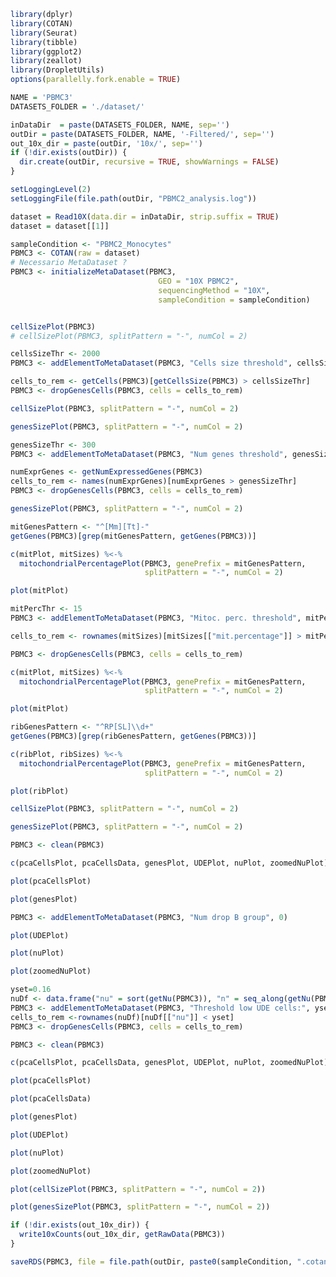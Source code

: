 ```r
library(dplyr)
library(COTAN)
library(Seurat)
library(tibble)
library(ggplot2)
library(zeallot)
library(DropletUtils)
options(parallelly.fork.enable = TRUE)

NAME = 'PBMC3'
DATASETS_FOLDER = './dataset/'

inDataDir  = paste(DATASETS_FOLDER, NAME, sep='')
outDir = paste(DATASETS_FOLDER, NAME, '-Filtered/', sep='')
out_10x_dir = paste(outDir, '10x/', sep='')
if (!dir.exists(outDir)) {
  dir.create(outDir, recursive = TRUE, showWarnings = FALSE)
}

setLoggingLevel(2)
setLoggingFile(file.path(outDir, "PBMC2_analysis.log"))
```

```r
dataset = Read10X(data.dir = inDataDir, strip.suffix = TRUE)
dataset = dataset[[1]]

sampleCondition <- "PBMC2_Monocytes"
PBMC3 <- COTAN(raw = dataset)
# Necessario MetaDataset ?
PBMC3 <- initializeMetaDataset(PBMC3,
                                 GEO = "10X PBMC2",
                                 sequencingMethod = "10X",
                                 sampleCondition = sampleCondition)


cellSizePlot(PBMC3)
# cellSizePlot(PBMC3, splitPattern = "-", numCol = 2)
```

```r
cellsSizeThr <- 2000
PBMC3 <- addElementToMetaDataset(PBMC3, "Cells size threshold", cellsSizeThr)

cells_to_rem <- getCells(PBMC3)[getCellsSize(PBMC3) > cellsSizeThr]
PBMC3 <- dropGenesCells(PBMC3, cells = cells_to_rem)

cellSizePlot(PBMC3, splitPattern = "-", numCol = 2)
```

```r
genesSizePlot(PBMC3, splitPattern = "-", numCol = 2)
```

```r
genesSizeThr <- 300
PBMC3 <- addElementToMetaDataset(PBMC3, "Num genes threshold", genesSizeThr)

numExprGenes <- getNumExpressedGenes(PBMC3)
cells_to_rem <- names(numExprGenes)[numExprGenes > genesSizeThr]
PBMC3 <- dropGenesCells(PBMC3, cells = cells_to_rem)

genesSizePlot(PBMC3, splitPattern = "-", numCol = 2)
```

```r
mitGenesPattern <- "^[Mm][Tt]-"
getGenes(PBMC3)[grep(mitGenesPattern, getGenes(PBMC3))]
```

```r
c(mitPlot, mitSizes) %<-%
  mitochondrialPercentagePlot(PBMC3, genePrefix = mitGenesPattern,
                              splitPattern = "-", numCol = 2)

plot(mitPlot)
```

```r
mitPercThr <- 15
PBMC3 <- addElementToMetaDataset(PBMC3, "Mitoc. perc. threshold", mitPercThr)

cells_to_rem <- rownames(mitSizes)[mitSizes[["mit.percentage"]] > mitPercThr]

PBMC3 <- dropGenesCells(PBMC3, cells = cells_to_rem)

c(mitPlot, mitSizes) %<-%
  mitochondrialPercentagePlot(PBMC3, genePrefix = mitGenesPattern,
                              splitPattern = "-", numCol = 2)

plot(mitPlot)
```

```r
ribGenesPattern <- "^RP[SL]\\d+"
getGenes(PBMC3)[grep(ribGenesPattern, getGenes(PBMC3))]
```

```r
c(ribPlot, ribSizes) %<-%
  mitochondrialPercentagePlot(PBMC3, genePrefix = mitGenesPattern,
                              splitPattern = "-", numCol = 2)

plot(ribPlot)
```

```r
cellSizePlot(PBMC3, splitPattern = "-", numCol = 2)
```

```r
genesSizePlot(PBMC3, splitPattern = "-", numCol = 2)
```

```r
PBMC3 <- clean(PBMC3)

c(pcaCellsPlot, pcaCellsData, genesPlot, UDEPlot, nuPlot, zoomedNuPlot) %<-% cleanPlots(PBMC3)

plot(pcaCellsPlot)
```

```r
plot(genesPlot)
```

```r
PBMC3 <- addElementToMetaDataset(PBMC3, "Num drop B group", 0)
```

```r
plot(UDEPlot)
```

```r
plot(nuPlot)
```

```r
plot(zoomedNuPlot)  
```

```r
yset=0.16
nuDf <- data.frame("nu" = sort(getNu(PBMC3)), "n" = seq_along(getNu(PBMC3)))
PBMC3 <- addElementToMetaDataset(PBMC3, "Threshold low UDE cells:", yset)
cells_to_rem <-rownames(nuDf)[nuDf[["nu"]] < yset]
PBMC3 <- dropGenesCells(PBMC3, cells = cells_to_rem)
```

```r
PBMC3 <- clean(PBMC3)

c(pcaCellsPlot, pcaCellsData, genesPlot, UDEPlot, nuPlot, zoomedNuPlot) %<-% cleanPlots(PBMC3)

plot(pcaCellsPlot)
```

```r
plot(pcaCellsData)
```

```r
plot(genesPlot)
```

```r
plot(UDEPlot)
```

```r
plot(nuPlot)
```

```r
plot(zoomedNuPlot)
```


```r
plot(cellSizePlot(PBMC3, splitPattern = "-", numCol = 2))
```

```r
plot(genesSizePlot(PBMC3, splitPattern = "-", numCol = 2))
```

```r
if (!dir.exists(out_10x_dir)) {
  write10xCounts(out_10x_dir, getRawData(PBMC3))
}
```

```r
saveRDS(PBMC3, file = file.path(outDir, paste0(sampleCondition, ".cotan.RDS")))
```